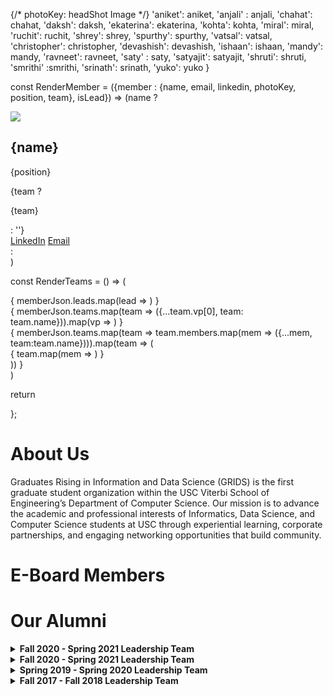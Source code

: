 
{/* photoKey: headShot Image */}
'aniket': aniket,
'anjali' : anjali,
'chahat': chahat,
'daksh': daksh,
'ekaterina': ekaterina,
'kohta': kohta,
'miral': miral,
'ruchit': ruchit,
'shrey': shrey,
'spurthy': spurthy,
'vatsal': vatsal,
'christopher': christopher,
'devashish': devashish,
'ishaan': ishaan,
'mandy': mandy,
'ravneet': ravneet,
'saty' : saty,
'satyajit': satyajit,
'shruti': shruti,
'smrithi' :smrithi,
'srinath': srinath,
'yuko': yuko
}


const RenderMember = ({member : {name, email, linkedin, photoKey, position, team}, isLead}) => (name ?
  <div className={`member flex flex-col ${isLead ? 'w-52 md:w-[310px]' : 'w-48 md:w-[195px]'} justify-between`}>
    <div className={`photo ${isLead ? 'w-52 h-48 md:w-[310px] md:h-[300px]' : 'w-48 h-48 md:w-[13vw] md:h-[13vw] lg:w-[14vw] lg:h-[14vw] xl:w-[10vw] xl:h-[10vw]'}`}>
      <img src ={photoMap[photoKey]}/>
    </div>
    <div className={'details flex flex-col'}>
      <div className={'personal flex flex-col px-3 py-2'}>
        <h2 className={`name ${isLead ? 'text-[18px]' : 'text-[16px]'} mb-1`}>{name}</h2>
        <p className={'position mb-0'}>{position}</p>
        {team ? <p className={'text-sm mb-0'}>{team}</p> : ''}
      </div>
      <div className={'socials flex flex-row justify-start gap-2 py-2 bg-gray-50 px-3 border-0 border-t-2 border-solid border-gray-100 text-sm'}> 
        <a className={'linkedin text-cyan-500'} href={linkedin} target={'_blank'}>LinkedIn</a>
        <a className={'emailext-black'} href={`mailto:${email}`} target={'_blank'}>Email</a>
      </div>
    </div>
  </div>:
  <div className={`member flex flex-col ${isLead ? 'w-52 md:w-[310px]' : 'w-48 md:w-[195px]'} justify-between`}>
  </div>
)

const RenderTeams = () => (
  <div className={'team'}>
    <div className={'leads flex flex-col md:flex-row justify-center mb-4 gap-10'}>
    {
      memberJson.leads.map(lead => <RenderMember member={lead} isLead={true}/>)
    }
    </div>
    <div className={'vps flex flex-col md:flex-row justify-between mb-4'}>
    {
      memberJson.teams.map(team => ({...team.vp[0], team: team.name})).map(vp => <RenderMember member={vp}/>)
    }
    </div>
    {
      memberJson.teams.map(team => team.members.map(mem => ({...mem, team:team.name}))).map(team => (
        <div className='team flex flex-col md:flex-row justify-start mb-4'>
        {
          team.map(mem => <RenderMember member={mem}/>)
        }
        </div>
      ))
    }
    <div className={'vp'}>
    </div>
  </div>
)

return <div><RenderTeams/></div>
};

# About Us
Graduates Rising in Information and Data Science (GRIDS) is the first graduate student organization within the USC Viterbi School of Engineering’s Department of Computer Science. Our mission is to advance the academic and professional interests of Informatics, Data Science, and Computer Science students at USC through experiential learning, corporate partnerships, and engaging networking opportunities that build community.

# E-Board Members
<MemberList> </MemberList>

# Our Alumni

<details>
  <summary>
   <strong> Fall 2020 - Spring 2021 Leadership Team </strong>
  </summary>
    
  [Madeleine Thompson](https://www.linkedin.com/in/madeleine-jane-thompson/) - Co-President

  [Megan Josep](https://www.linkedin.com/in/megjosep/) - Co-President

  [Matthew Fishman](https://www.linkedin.com/in/matthew-fishman/) - Vice President of Outreach & External Affairs

  [Jonathan Lal](https://www.linkedin.com/in/JonnyLal/) - Vice President of Technical Development

  [Erin Szeto](https://www.linkedin.com/in/erinszeto/) - Vice President of Marketing & Digital Media

  [Megan Bull](https://www.linkedin.com/in/megankbull/) - Outreach & External Affairs

  [Mridul Jhawar](https://www.linkedin.com/in/mridul-jhawar-4b08b4189/) - Outreach & External Affairs

  Praveen Iyer - Outreach & External Affairs

  [Yoshitha Akunuri](https://www.linkedin.com/in/yoshitha-akunuri-8a28601b9/) - Outreach & External Affairs

  [Bidisha Das Baksi](https://www.linkedin.com/in/bidisha-das-baksi-59a94216a/) - Technical Development

  [Nikita Goel](https://www.linkedin.com/in/nikitagoel23/) - Technical Development

  [Parth Kapadia](https://in.linkedin.com/in/parthkap) - Technical Development

  Prashant Singh - Technical Development

  [Satwant Singh](https://www.linkedin.com/in/satwant-singh201/) - Technical Development

  [Kanish Shah](https://www.linkedin.com/in/kanish-shah/) - Marketing & Digital Media

  [Sahil Shingala](https://www.linkedin.com/in/sahil-shingala-8742b419b) - Marketing & Digital Media

  [Smeet Dhakecha](https://www.linkedin.com/in/smeetdhakecha) - Marketing & Digital Media
</details>

<details>
  <summary>
   <strong> Fall 2020 - Spring 2021 Leadership Team </strong>
  </summary>
  [Haripriya Dharmala](https://www.linkedin.com/in/haripriya-dharmala/) - President

  [Abhivineet Veeraghanta](https://www.linkedin.com/in/abhivineet/) - Head of Community

  [Iris Liu](https://iris-liu.com) - Head of Technical Development

  [Henry Nghiem](https://www.linkedin.com/in/huy-tran-nghiem/) - Head of Programs

  [Madeleine Thompson](https://www.linkedin.com/in/madeleine-jane-thompson/) - Head of Social Media

  [Megan Josep](https://www.linkedin.com/in/megjosep/) - Head of Outreach

  [Sanjiv Soni](https://www.sanjivsoni.com) - Head of Technical Development
</details>

<details>
  <summary>
   <strong> Spring 2019 - Spring 2020 Leadership Team </strong>
  </summary>
  [Samar Haider](https://www.linkedin.com/in/samarhaider) - President

  [Allen Kim](https://www.linkedin.com/in/allenbkim) - Head of Community

  [Adam Vaccaro](https://www.linkedin.com/in/advaccaro) - Head of Technical Development

  [Nikhit Mago](https://www.linkedin.com/in/nikhitmago) - Technical Mentor

  [Yeji Shin](https://www.linkedin.com/in/yejishin) - Head of Communications

  [Isha Patil](https://www.linkedin.com/in/ishapatil07) - Community Ambassador

  [Malika Seth](https://www.linkedin.com/in/malika-seth-090b69144/) - Head of Social Media
</details>

<details>
  <summary>
   <strong>Fall 2017 - Fall 2018 Leadership Team </strong>
  </summary>
  [Seun Deleawe](https://urldefense.com/v3/__https://www.linkedin.com/in/seundeleawe/__;!!LIr3w8kk_Xxm!8JSBYbNgiUrfESaDNf3XY7f28lMmmW1ctFtAtBy4DuGair4lS0LmsGZibc4WyUs$) - Founder and President

  _Seun founded GRIDS in Fall 2017. This effort included naming the organization, defining the mission, designing the logo, socializing the idea with Viterbi faculty/staff, and registering GRIDS as a USC Recognized Student Organization (RSO)._

  [Fay Qiu](https://urldefense.com/v3/__https://www.linkedin.com/in/fay-qiu-28409292/__;!!LIr3w8kk_Xxm!8JSBYbNgiUrfESaDNf3XY7f28lMmmW1ctFtAtBy4DuGair4lS0LmsGZiolAxX7Q$) - Head of Programs

  [Sandeep Venkatesh](https://urldefense.com/v3/__https://www.linkedin.com/in/rvsandeep/__;!!LIr3w8kk_Xxm!8JSBYbNgiUrfESaDNf3XY7f28lMmmW1ctFtAtBy4DuGair4lS0LmsGZi0FqnMJo$) - Head of Community Relations

  [Adam Vaccaro](https://www.linkedin.com/in/advaccaro) - Head of Technical Development
</details>




